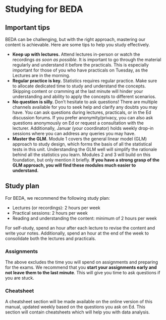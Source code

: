 # Studying for BEDA {.unnumbered}

## Important tips


BEDA can be challenging, but with the right approach, mastering our content is achievable. Here are some tips to help you study effectively.

- **Keep up with lectures.** Attend lectures in-person or watch the recordings *as soon as possible*. It is important to go through the material regularly and understand it before the practicals. This is especially important for those of you who have practicals on Tuesday, as the Lectures are in the morning.
- **Regular practice is key.** Statistics requires regular practice. Make sure to allocate dedicated time to study and understand the concepts. Skipping content or cramming at the last minute will hinder your understanding and ability to apply the concepts to different scenarios.
- **No question is silly.** Don't hesitate to ask questions! There are multiple channels available for you to seek help and clarify any doubts you may have. You can ask questions during lectures, practicals, or in the Ed discussion forums. If you prefer anonymity/privacy, you can also ask questions anonymously on Ed or request a consultation with the lecturer. Additionally, Januar (your coordinator) holds weekly drop-in sessions where you can address any queries you may have.
- **Master the GLM.** Module 1 covers the general linear model (GLM) approach to study design, which forms the basis of all the statistical tests in this unit. Understanding the GLM well will simplify the rationale behind all the statistics you learn. Modules 2 and 3 will build on this foundation, but only mention it briefly. **If you have a strong grasp of the GLM approach, you will find these modules much easier to understand.**

## Study plan

For BEDA, we recommend the following study plan:

- Lectures (or recordings): 2 hours per week
- Practical sessions: 2 hours per week
- Reading and understanding the content: minimum of 2 hours per week

For self-study, spend an hour after each lecture to revise the content and write your notes. Additionally, spend an hour at the end of the week to consolidate both the lectures and practicals.

### Assignments

The above excludes the time you will spend on assignments and preparing for the exams. We recommend that you **start your assignments early and not leave them to the last minute**. This will give you time to ask questions if you are stuck. 


### Cheatsheet

A cheatsheet section will be made available on the online version of this manual, updated weekly based on the questions you ask on Ed. This section will contain cheatsheets which will help you with data analysis.